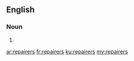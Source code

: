 ==English==

===Noun===
{{head|en|noun plural form}}

# {{plural of|repairer|lang=en}}

[[ar:repairers]]
[[fr:repairers]]
[[ku:repairers]]
[[my:repairers]]